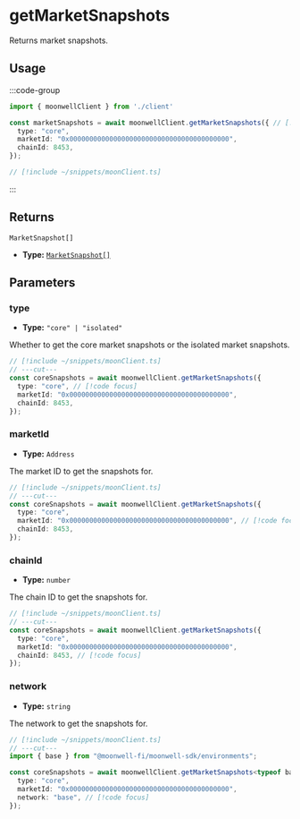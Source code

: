 
# getMarketSnapshots

Returns market snapshots.

## Usage

:::code-group

```ts twoslash [example.ts]
import { moonwellClient } from './client'

const marketSnapshots = await moonwellClient.getMarketSnapshots({ // [!code focus:5]
  type: "core",
  marketId: "0x0000000000000000000000000000000000000000",
  chainId: 8453,
});
```

```ts twoslash [client.ts] filename="client.ts"
// [!include ~/snippets/moonClient.ts]
```

:::

## Returns

```
MarketSnapshot[]
```

- **Type:** [`MarketSnapshot[]`](/docs/glossary/types#marketsnapshot)

## Parameters

### type

- **Type:** `"core" | "isolated"`

Whether to get the core market snapshots or the isolated market snapshots.

```ts twoslash
// [!include ~/snippets/moonClient.ts]
// ---cut---
const coreSnapshots = await moonwellClient.getMarketSnapshots({
  type: "core", // [!code focus]
  marketId: "0x0000000000000000000000000000000000000000",
  chainId: 8453,
});
```

### marketId

- **Type:** `Address`

The market ID to get the snapshots for.

```ts twoslash
// [!include ~/snippets/moonClient.ts]
// ---cut---
const coreSnapshots = await moonwellClient.getMarketSnapshots({
  type: "core",
  marketId: "0x0000000000000000000000000000000000000000", // [!code focus]
  chainId: 8453,
});
```

### chainId

- **Type:** `number`

The chain ID to get the snapshots for.

```ts twoslash
// [!include ~/snippets/moonClient.ts]
// ---cut---
const coreSnapshots = await moonwellClient.getMarketSnapshots({
  type: "core",
  marketId: "0x0000000000000000000000000000000000000000",
  chainId: 8453, // [!code focus]
});
```

<NetworkParameterInfo />

### network

- **Type:** `string`

The network to get the snapshots for.

```ts twoslash
// [!include ~/snippets/moonClient.ts]
// ---cut---
import { base } from "@moonwell-fi/moonwell-sdk/environments";

const coreSnapshots = await moonwellClient.getMarketSnapshots<typeof base>({
  type: "core",
  marketId: "0x0000000000000000000000000000000000000000",
  network: "base", // [!code focus]
});
```
